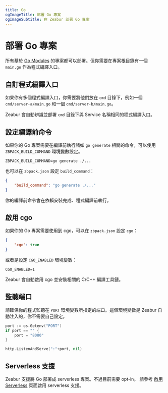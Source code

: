 ```yaml
---
title: Go
ogImageTitle: 部署 Go 專案
ogImageSubtitle: 在 Zeabur 部署 Go 專案
---
```


# 部署 Go 專案

所有基於 [Go Modules](https://blog.golang.org/using-go-modules) 的專案都可以部署。但你需要在專案根目錄有一個 `main.go` 作為程式編譯入口。

## 自訂程式編譯入口

如果你有多個程式編譯入口，你需要將他們放在 `cmd` 目錄下，例如一個 `cmd/server-a/main.go` 和一個 `cmd/server-b/main.go`。

Zeabur 會自動辨識並部署 `cmd` 目錄下與 Service 名稱相同的程式編譯入口。

## 設定編譯前命令

如果你的 Go 專案需要在編譯前執行諸如 `go generate` 相關的命令，可以使用 `ZBPACK_BUILD_COMMAND` 環境變數設定。

```env
ZBPACK_BUILD_COMMAND=go generate ./...
```

也可以在 `zbpack.json` 設定 `build_command`：

```json
{
    "build_command": "go generate ./..."
}
```

你的編譯前命令會在依賴安裝完成、程式編譯前執行。

## 啟用 cgo

如果你的 Go 專案需要使用到 cgo，可以在 `zbpack.json` 設定 `cgo`：

```json
{
    "cgo": true
}
```

或者是設定 `CGO_ENABLED` 環境變數：

```env
CGO_ENABLED=1
```

Zeabur 會自動啟用 cgo 並安裝相關的 C/C++ 編譯工具鏈。

## 監聽端口

請確保你的程式監聽在 `PORT` 環境變數所指定的端口。這個環境變數是 Zeabur 自動注入的，你不需要自己設定。

```go
port := os.Getenv("PORT")
if port == "" {
    port = "8080"
}

http.ListenAndServe(":"+port, nil)
```

## Serverless 支援

Zeabur 支援將 Go 部署成 serverless 專案。不過目前需要 opt-in。
請參考 [啟用 Serverless](/deploy/serverless) 頁面啟用 serverless 支援。
